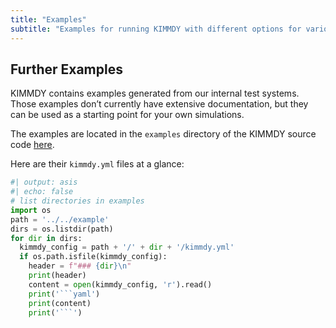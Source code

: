 ```yaml
---
title: "Examples"
subtitle: "Examples for running KIMMDY with different options for various systems"
---
```


## Further Examples

KIMMDY contains examples generated from our internal test systems.
Those examples don't currently have extensive documentation,
but they can be used as a starting point for your own simulations.

The examples are located in the `examples` directory of the KIMMDY source code
[here](https://github.com/hits-mbm-dev/kimmdy/tree/main/example).

Here are their `kimmdy.yml` files at a glance:


```python
#| output: asis
#| echo: false
# list directories in examples
import os
path = '../../example'
dirs = os.listdir(path)
for dir in dirs:
  kimmdy_config = path + '/' + dir + '/kimmdy.yml'
  if os.path.isfile(kimmdy_config):
    header = f"### {dir}\n"
    print(header)
    content = open(kimmdy_config, 'r').read()
    print('```yaml')
    print(content)
    print('```')
```




